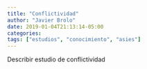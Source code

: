 ```yaml
---
title: "Conflictividad"
author: "Javier Brolo"
date: 2019-01-04T21:13:14-05:00
categories: 
tags: ["estudios", "conocimiento", "asies"]
---
```


Describir estudio de conflictividad
